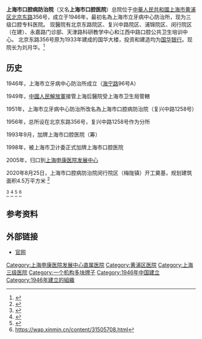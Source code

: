 '''上海市口腔病防治院'''（又名'''上海市口腔医院'''）总院位于[[中華人民共和國|中華人民共和國]][[上海市|上海市]][[黄浦区|黄浦区]][[北京东路|北京东路]]356号，成立于1946年，最初名為上海市立牙病中心防治所，现为三级口腔专科医院。
现醫院有北京东路院区、复兴中路院区、浦锦院区、闵行院区（在建）、永嘉路门诊部、天津路科研教学中心和江西中路口腔公共卫生培训中心。
北京东路356号原为1933年建成的国华大楼，投资和建造均为[[国华银行|国华银行]]。现院长为刘月华。<ref>{{cite web|url=http://finance.sina.com.cn/consume/puguangtai/20111125/142910882621.shtml|title=上海无证牙科诊所藏身居民区 违法行医十余年_消费也理财-曝光台_新浪财经_新浪网|website=finance.sina.com.cn|accessdate=2020-09-17|archive-date=2012-01-01|archive-url=https://web.archive.org/web/20120101175204/http://finance.sina.com.cn/consume/puguangtai/20111125/142910882621.shtml|dead-url=no}}</ref>

==历史==
1946年，上海市立牙病中心防治所成立（[[海宁路|海宁路]]96号A）

1949年，[[中國人民解放軍|中國人民解放軍]]接管上海后醫院受上海市卫生局管轄

1951年，上海市立牙病中心防治所改名為上海市口腔病防治院（复兴中路1258号）

1956年，总所设在北京东路356号，复兴中路1258号作为分所

1993年9月，加牌上海市口腔医院（筹）

1998年，被上海市卫计委正式加牌上海市口腔医院

2005年，归口到[[上海申康医院发展中心|上海申康医院发展中心]]

2020年8月25日，上海市口腔病防治院闵行院区（梅陇镇）开工奠基，规划建筑面积4.5万平方米
<ref>{{cite web|url=https://baijiahao.baidu.com/s?id=1676012084176405052|title=守护口腔健康 上海市口腔病防治院闵行院区今天开工|website=baijiahao.baidu.com}}</ref>

<ref>{{cite web|url=http://sh.eastday.com/m/20180422/u1ai11382172p1.html|title=黄浦剧院、四川路桥、西湖饭店…21路的记忆你有吗?|website=sh.eastday.com}}</ref>
<ref>{{Cite web |url=http://www.shssdc.com/cn/yyjs/index_27.aspx |title=存档副本 |accessdate=2020-09-17 |archive-date=2020-10-26 |archive-url=https://web.archive.org/web/20201026131028/http://www.shssdc.com/cn/yyjs/index_27.aspx |dead-url=no }}</ref>
<ref>{{cite web|url=http://www.cha.org.cn/member/hy_content.php?cid=1794|title=上海市口腔病防治院_中国医院协会|website=www.cha.org.cn}}</ref>
<ref>https://wap.xinmin.cn/content/31505708.html</ref>

==参考资料==
{{reflist}}

==外部链接==
*[http://www.shssdc.com/ 官网]{{Wayback|url=http://www.shssdc.com/ |date=20200114051950 }}

{{上海医院}}
[[Category:上海申康医院发展中心直属医院|Category:上海申康医院发展中心直属医院]]
[[Category:黄浦区医院|Category:黄浦区医院]]
[[Category:上海三级医院|Category:上海三级医院]]
[[Category:一个机构多块牌子|Category:一个机构多块牌子]]
[[Category:1946年中国建立|Category:1946年中国建立]]
[[Category:1946年建立的組織|Category:1946年建立的組織]]